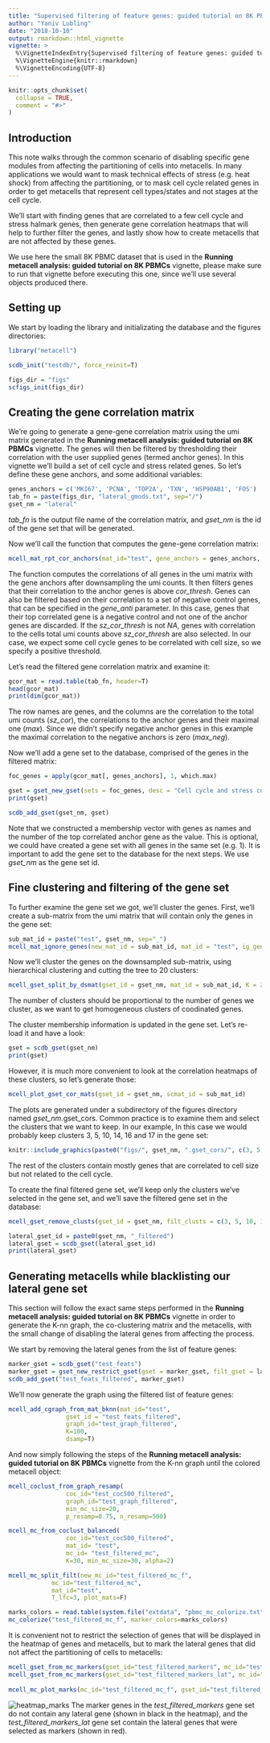 ```yaml
---
title: "Supervised filtering of feature genes: guided tutorial on 8K PBMCs"
author: "Yaniv Lubling"
date: "2018-10-10"
output: rmarkdown::html_vignette
vignette: >
  %\VignetteIndexEntry{Supervised filtering of feature genes: guided tutorial on 8K PBMCs}
  %\VignetteEngine{knitr::rmarkdown}
  %\VignetteEncoding{UTF-8}
---
```


```r
knitr::opts_chunk$set(
  collapse = TRUE,
  comment = "#>"
)
```

## Introduction

This note walks through the common scenario of disabling specific gene modules from affecting the partitioning of cells into metacells. In many applications we would want to mask technical effects of stress (e.g. heat shock) from affecting the partitioning, or to mask cell cycle related genes in order to get metacells that represent cell types/states and not stages at the cell cycle.

We'll start with finding genes that are correlated to a few cell cycle and stress halmark genes, then generate gene correlation heatmaps that will help to further filter the genes, and lastly show how to create metacells that are not affected by these genes. 

We use here the small 8K PBMC dataset that is used in the **Running metacell analysis: guided tutorial on 8K PBMCs** vignette, please make sure to run that vignette before executing this one, since we'll use several objects produced there.

## Setting up

We start by loading the library and initializating the database and the figures directories:
```r
library("metacell")

scdb_init("testdb/", force_reinit=T)

figs_dir = "figs"
scfigs_init(figs_dir)
```

## Creating the gene correlation matrix

We're going to generate a gene-gene correlation matrix using the umi matrix generated in the **Running metacell analysis: guided tutorial on 8K PBMCs** vignette. The genes will then be filtered by thresholding their correlation with the user supplied genes (termed anchor genes). In this vignette we'll build a set of cell cycle and stress related genes. So let's define these gene anchors, and some additional variables:
```r
genes_anchors = c('MKI67', 'PCNA', 'TOP2A', 'TXN', 'HSP90AB1', 'FOS')
tab_fn = paste(figs_dir, "lateral_gmods.txt", sep="/")
gset_nm = "lateral"
```
*tab_fn* is the output file name of the correlation matrix, and *gset_nm* is the id of the gene set that will be generated.

Now we'll call the function that computes the gene-gene correlation matrix:
```r
mcell_mat_rpt_cor_anchors(mat_id="test", gene_anchors = genes_anchors, cor_thresh = 0.1, gene_anti = c(), tab_fn = tab_fn, sz_cor_thresh = 0.2)
```
The function computes the correlations of all genes in the umi matrix with the gene anchors after downsampling the umi counts. It then filters genes that their correlation to the anchor genes is above *cor_thresh*. Genes can also be filtered based on their correlation to a set of negative control genes, that can be specified in the *gene_anti* parameter. In this case, genes that their top correlated gene is a negative control and not one of the anchor genes are discarded. 
If the *sz_cor_thresh* is not *NA*, genes with correlation to the cells total umi counts above *sz_cor_thresh* are also selected. In our case, we expect some cell cycle genes to be correlated with cell size, so we specify a positive threshold.

Let's read the filtered gene correlation matrix and examine it:
```r
gcor_mat = read.table(tab_fn, header=T)
head(gcor_mat)
print(dim(gcor_mat))
```

The row names are genes, and the columns are the correlation to the total umi counts (*sz_cor*), the correlations to the anchor genes and their maximal one (*max*). Since we didn't specify negative anchor genes in this example the maximal correlation to the negative anchors is zero (*max_neg*).

Now we'll add a gene set to the database, comprised of the genes in the filtered matrix:
```r
foc_genes = apply(gcor_mat[, genes_anchors], 1, which.max)

gset = gset_new_gset(sets = foc_genes, desc = "Cell cycle and stress correlated genes")
print(gset)

scdb_add_gset(gset_nm, gset)
```
Note that we constructed a membership vector with genes as names and the number of the top correlated anchor gene as the value. This is optional, we could have created a gene set with all genes in the same set (e.g. 1). It is important to add the gene set to the database for the next steps. We use *gset_nm* as the gene set id.

## Fine clustering and filtering of the gene set

To further examine the gene set we got, we'll cluster the genes. First, we'll create a sub-matrix from the umi matrix that will contain only the genes in the gene set:
```r
sub_mat_id = paste("test", gset_nm, sep="_")
mcell_mat_ignore_genes(new_mat_id = sub_mat_id, mat_id = "test", ig_genes = names(foc_genes), reverse = T)
```

Now we'll cluster the genes on the downsampled sub-matrix, using hierarchical clustering and cutting the tree to 20 clusters:
```r
mcell_gset_split_by_dsmat(gset_id = gset_nm, mat_id = sub_mat_id, K = 20)
```
The number of clusters should be proportional to the number of genes we cluster, as we want to get homogeneous clusters of coodinated genes.

The cluster membership information is updated in the gene set. Let's re-load it and have a look:
```r
gset = scdb_gset(gset_nm)
print(gset)
```

However, it is much more convenient to look at the correlation heatmaps of these clusters, so let's generate those:
```r
mcell_plot_gset_cor_mats(gset_id = gset_nm, scmat_id = sub_mat_id)
```
The plots are generated under a subdirectory of the figures directory named *gset_nm*.gset_cors.
Common practice is to examine them and select the clusters that we want to keep. In our example, In this case we would probably keep clusters 3, 5, 10, 14, 16 and 17 in the gene set:

```r
knitr::include_graphics(paste0("figs/", gset_nm, ".gset_cors/", c(3, 5, 10, 14, 16, 17), ".png"))
```


The rest of the clusters contain mostly genes that are correlated to cell size but not related to the cell cycle.

To create the final filtered gene set, we'll keep only the clusters we've selected in the gene set, and we'll save the filtered gene set in the database:
```r
mcell_gset_remove_clusts(gset_id = gset_nm, filt_clusts = c(3, 5, 10, 14, 16, 17), new_id = paste0(gset_nm, "_filtered"), reverse=T)

lateral_gset_id = paste0(gset_nm, "_filtered")
lateral_gset = scdb_gset(lateral_gset_id)
print(lateral_gset)
```

## Generating metacells while blacklisting our lateral gene set

This section will follow the exact same steps performed in the **Running metacell analysis: guided tutorial on 8K PBMCs** vignette in order to generate the K-nn graph, the co-clustering matrix and the metacells, with the small change of disabling the lateral genes from affecting the process.

We start by removing the lateral genes from the list of feature genes: 
```r
marker_gset = scdb_gset("test_feats")	
marker_gset = gset_new_restrict_gset(gset = marker_gset, filt_gset = lateral_gset, inverse = T, desc = "cgraph gene markers w/o lateral genes")
scdb_add_gset("test_feats_filtered", marker_gset)
```

We'll now generate the graph using the filtered list of feature genes:
```r
mcell_add_cgraph_from_mat_bknn(mat_id="test", 
                gset_id = "test_feats_filtered", 
                graph_id="test_graph_filtered",
                K=100,
                dsamp=T)
```
And now simply following the steps of the **Running metacell analysis: guided tutorial on 8K PBMCs** vignette from the K-nn graph until the colored metacell object:
```r
mcell_coclust_from_graph_resamp(
                coc_id="test_coc500_filtered", 
                graph_id="test_graph_filtered",
                min_mc_size=20, 
                p_resamp=0.75, n_resamp=500)

mcell_mc_from_coclust_balanced(
                coc_id="test_coc500_filtered", 
                mat_id= "test",
                mc_id= "test_filtered_mc", 
                K=30, min_mc_size=30, alpha=2)

mcell_mc_split_filt(new_mc_id="test_filtered_mc_f", 
            mc_id="test_filtered_mc", 
            mat_id="test",
            T_lfc=3, plot_mats=F)

marks_colors = read.table(system.file("extdata", "pbmc_mc_colorize.txt", package="metacell"), sep="\t", h=T, stringsAsFactors=F)
mc_colorize("test_filtered_mc_f", marker_colors=marks_colors)

```

It is convenient not to restrict the selection of genes that will be displayed in the heatmap of genes and metacells, but to mark the lateral genes that did not affect the partitioning of cells to metacells:
```r
mcell_gset_from_mc_markers(gset_id="test_filtered_markers", mc_id="test_filtered_mc_f", blacklist_gset_id=lateral_gset_id)
mcell_gset_from_mc_markers(gset_id="test_filtered_markers_lat", mc_id="test_filtered_mc_f", filt_gset_id=lateral_gset_id)
	
mcell_mc_plot_marks(mc_id="test_filtered_mc_f", gset_id="test_filtered_markers", mat_id="test", lateral_gset="test_filtered_markers_lat")
```
![heatmap_marks](figs/test_filtered_mc_f.cells_heat_marks.png)
The marker genes in the *test_filtered_markers* gene set do not contain any lateral gene (shown in black in the heatmap), and the *test_filtered_markers_lat* gene set contain the lateral genes that were selected as markers (shown in red).
